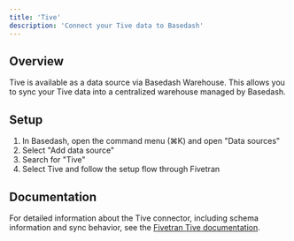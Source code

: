 ```yaml
---
title: 'Tive'
description: 'Connect your Tive data to Basedash'
---
```


## Overview

Tive is available as a data source via Basedash Warehouse. This allows you to sync your Tive data into a centralized warehouse managed by Basedash.

## Setup

1. In Basedash, open the command menu (⌘K) and open "Data sources"
2. Select "Add data source"
3. Search for "Tive"
4. Select Tive and follow the setup flow through Fivetran

## Documentation

For detailed information about the Tive connector, including schema information and sync behavior, see the [Fivetran Tive documentation](https://fivetran.com/docs/connectors/applications/tive).

